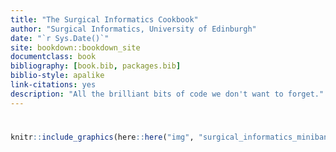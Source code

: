 ```yaml
--- 
title: "The Surgical Informatics Cookbook"
author: "Surgical Informatics, University of Edinburgh"
date: "`r Sys.Date()`"
site: bookdown::bookdown_site
documentclass: book
bibliography: [book.bib, packages.bib]
biblio-style: apalike
link-citations: yes
description: "All the brilliant bits of code we don't want to forget."
---
```


# {-}


```r
knitr::include_graphics(here::here("img", "surgical_informatics_minibanner.png"))
```
